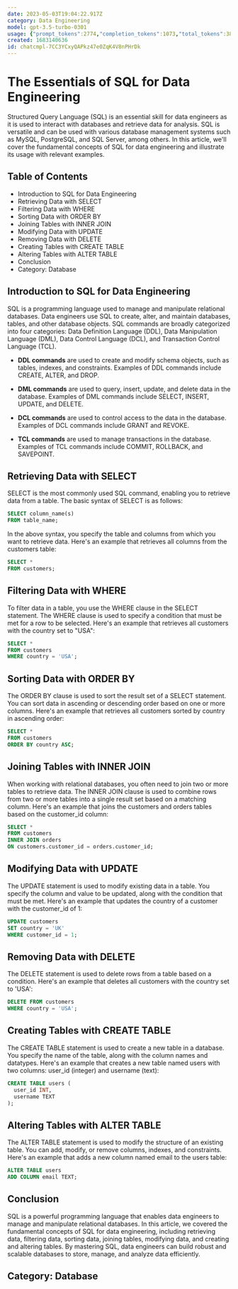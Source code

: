 ```yaml
---
date: 2023-05-03T19:04:22.917Z
category: Data Engineering
model: gpt-3.5-turbo-0301
usage: {"prompt_tokens":2774,"completion_tokens":1073,"total_tokens":3847}
created: 1683140636
id: chatcmpl-7CC3YCxyQAPkz47e0ZqK4V8nPHrDk
---
```


# The Essentials of SQL for Data Engineering

Structured Query Language (SQL) is an essential skill for data engineers as it is used to interact with databases and retrieve data for analysis. SQL is versatile and can be used with various database management systems such as MySQL, PostgreSQL, and SQL Server, among others. In this article, we'll cover the fundamental concepts of SQL for data engineering and illustrate its usage with relevant examples. 

## Table of Contents
- Introduction to SQL for Data Engineering 
- Retrieving Data with SELECT 
- Filtering Data with WHERE 
- Sorting Data with ORDER BY 
- Joining Tables with INNER JOIN 
- Modifying Data with UPDATE 
- Removing Data with DELETE 
- Creating Tables with CREATE TABLE 
- Altering Tables with ALTER TABLE 
- Conclusion 
- Category: Database 

## Introduction to SQL for Data Engineering

SQL is a programming language used to manage and manipulate relational databases. Data engineers use SQL to create, alter, and maintain databases, tables, and other database objects. SQL commands are broadly categorized into four categories: Data Definition Language (DDL), Data Manipulation Language (DML), Data Control Language (DCL), and Transaction Control Language (TCL). 

- **DDL commands** are used to create and modify schema objects, such as tables, indexes, and constraints. Examples of DDL commands include CREATE, ALTER, and DROP. 

- **DML commands** are used to query, insert, update, and delete data in the database. Examples of DML commands include SELECT, INSERT, UPDATE, and DELETE. 

- **DCL commands** are used to control access to the data in the database. Examples of DCL commands include GRANT and REVOKE. 

- **TCL commands** are used to manage transactions in the database. Examples of TCL commands include COMMIT, ROLLBACK, and SAVEPOINT. 

## Retrieving Data with SELECT 

SELECT is the most commonly used SQL command, enabling you to retrieve data from a table. The basic syntax of SELECT is as follows:

```sql
SELECT column_name(s)
FROM table_name;
```

In the above syntax, you specify the table and columns from which you want to retrieve data. Here's an example that retrieves all columns from the customers table:

```sql
SELECT *
FROM customers;
```

## Filtering Data with WHERE 

To filter data in a table, you use the WHERE clause in the SELECT statement. The WHERE clause is used to specify a condition that must be met for a row to be selected. Here's an example that retrieves all customers with the country set to "USA":

```sql
SELECT *
FROM customers
WHERE country = 'USA';
```

## Sorting Data with ORDER BY 

The ORDER BY clause is used to sort the result set of a SELECT statement. You can sort data in ascending or descending order based on one or more columns. Here's an example that retrieves all customers sorted by country in ascending order:

```sql
SELECT *
FROM customers
ORDER BY country ASC;
```

## Joining Tables with INNER JOIN 

When working with relational databases, you often need to join two or more tables to retrieve data. The INNER JOIN clause is used to combine rows from two or more tables into a single result set based on a matching column. Here's an example that joins the customers and orders tables based on the customer_id column:

```sql
SELECT *
FROM customers
INNER JOIN orders
ON customers.customer_id = orders.customer_id;
```

## Modifying Data with UPDATE 

The UPDATE statement is used to modify existing data in a table. You specify the column and value to be updated, along with the condition that must be met. Here's an example that updates the country of a customer with the customer_id of 1:

```sql
UPDATE customers
SET country = 'UK'
WHERE customer_id = 1;
```

## Removing Data with DELETE 

The DELETE statement is used to delete rows from a table based on a condition. Here's an example that deletes all customers with the country set to 'USA':

```sql
DELETE FROM customers
WHERE country = 'USA';
```

## Creating Tables with CREATE TABLE 

The CREATE TABLE statement is used to create a new table in a database. You specify the name of the table, along with the column names and datatypes. Here's an example that creates a new table named users with two columns: user_id (integer) and username (text):

```sql
CREATE TABLE users (
  user_id INT,
  username TEXT
);
```

## Altering Tables with ALTER TABLE 

The ALTER TABLE statement is used to modify the structure of an existing table. You can add, modify, or remove columns, indexes, and constraints. Here's an example that adds a new column named email to the users table:

```sql
ALTER TABLE users
ADD COLUMN email TEXT;
```

## Conclusion 

SQL is a powerful programming language that enables data engineers to manage and manipulate relational databases. In this article, we covered the fundamental concepts of SQL for data engineering, including retrieving data, filtering data, sorting data, joining tables, modifying data, and creating and altering tables. By mastering SQL, data engineers can build robust and scalable databases to store, manage, and analyze data efficiently. 

## Category: Database